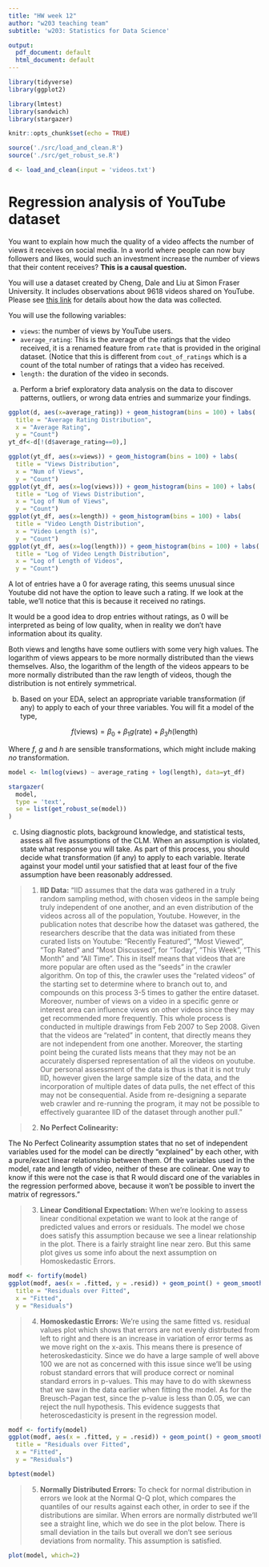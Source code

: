 ```yaml
---
title: "HW week 12"
author: "w203 teaching team"
subtitle: 'w203: Statistics for Data Science'

output:
  pdf_document: default
  html_document: default
---
```


```r
library(tidyverse)
library(ggplot2) 

library(lmtest)
library(sandwich)
library(stargazer)
```

```r
knitr::opts_chunk$set(echo = TRUE)
```

```r
source('./src/load_and_clean.R')
source('./src/get_robust_se.R')
```

```r
d <- load_and_clean(input = 'videos.txt')
```
# Regression analysis of YouTube dataset

You want to explain how much the quality of a video affects the number of views it receives on social media. In a world where people can now buy followers and likes, would such an investment increase the number of views that their content receives?  **This is a causal question.** 

You will use a dataset created by Cheng, Dale and Liu at Simon Fraser University.  It includes observations about 9618 videos shared on YouTube.  Please see [this link](http://netsg.cs.sfu.ca/youtubedata/) for details about how the data was collected.

You will use the following variables:

- `views`: the number of views by YouTube users.
- `average_rating`: This is the average of the ratings that the video received, it is a renamed feature from `rate` that is provided in the original dataset. (Notice that this is different from `cout_of_ratings` which is a count of the total number of ratings that a video has received. 
- `length:` the duration of the video in seconds.

a. Perform a brief exploratory data analysis on the data to discover patterns, outliers, or wrong data entries and summarize your findings.

```r
ggplot(d, aes(x=average_rating)) + geom_histogram(bins = 100) + labs(
  title = "Average Rating Distribution",
  x = "Average Rating",
  y = "Count")
yt_df<-d[!(d$average_rating==0),]

ggplot(yt_df, aes(x=views)) + geom_histogram(bins = 100) + labs(
  title = "Views Distribution",
  x = "Num of Views",
  y = "Count")
ggplot(yt_df, aes(x=log(views))) + geom_histogram(bins = 100) + labs(
  title = "Log of Views Distribution",
  x = "Log of Num of Views",
  y = "Count")
ggplot(yt_df, aes(x=length)) + geom_histogram(bins = 100) + labs(
  title = "Video Length Distribution",
  x = "Video Length (s)",
  y = "Count")
ggplot(yt_df, aes(x=log(length))) + geom_histogram(bins = 100) + labs(
  title = "Log of Video Length Distribution",
  x = "Log of Length of Videos",
  y = "Count")


```

A lot of entries have a 0 for average rating, this seems unusual since Youtube did not have the option to leave such a rating. If we look at the table, we’ll notice that this is because it received no ratings.

It would be a good idea to drop entries without ratings, as 0 will be interpreted as being of low quality, when in reality we don’t have information about its quality.

Both views and lengths have some outliers with some very high values. The logarithm of views appears to be more normally distributed than the views themselves. Also, the logarithm of the length of the videos appears to be more normally distributed than the raw length of videos, though the distribution is not entirely symmetrical.

b. Based on your EDA, select an appropriate variable transformation (if any) to apply to each of your three variables.  You will fit a model of the type,

$$
  f(\text{views}) = \beta_0 + \beta_1 g(\text{rate})  + \beta_3 h(\text{length})
$$ 

Where $f$, $g$ and $h$ are sensible transformations, which might include making *no* transformation. 

```r
model <- lm(log(views) ~ average_rating + log(length), data=yt_df)

stargazer(
  model, 
  type = 'text', 
  se = list(get_robust_se(model))
)
```



c. Using diagnostic plots, background knowledge, and statistical tests, assess all five assumptions of the CLM. When an assumption is violated, state what response you will take.  As part of this process, you should decide what transformation (if any) to apply to each variable. Iterate against your model until your satisfied that at least four of the five assumption have been reasonably addressed. 

> 1. **IID Data:** “IID assumes that the data was gathered in a truly random sampling method, with chosen videos in the sample being truly independent of one another, and an even distribution of the videos across all of the population, Youtube. However, in the publication notes that describe how the dataset was gathered, the researchers describe that the data was initiated from these curated lists on Youtube: “Recently Featured”, “Most Viewed”, “Top Rated” and “Most Discussed”, for “Today”, “This Week”, “This Month” and “All Time”. This in itself means that videos that are more popular are often used as the “seeds” in the crawler algorithm. On top of this, the crawler uses the “related videos” of the starting set to determine where to branch out to, and compounds on this process 3-5 times to gather the entire dataset. Moreover, number of views on a video in a specific genre or interest area can influence views on other videos since they may get recommended more frequently.
This whole process is conducted in multiple drawings from Feb 2007 to Sep 2008. Given that the videos are “related” in content, that directly means they are not independent from one another. Moreover, the starting point being the curated lists means that they may not be an accurately dispersed representation of all the videos on youtube. Our personal assessment of the data is thus is that it is not truly IID, however given the large sample size of the data, and the incorporation of multiple dates of data pulls, the net effect of this may not be consequential. Aside from re-designing a separate web crawler and re-running the program, it may not
be possible to effectively guarantee IID of the dataset through another pull.”

> 2. **No Perfect Colinearity:** 

The No Perfect Colinearity assumption states that no set of independent variables used for the model can be directly “explained” by each other, with a pure/exact linear relationship between them. Of the variables used in the model, rate and length of video, neither of these are colinear. One way to know if this were not the case is that R would discard one of the variables in the regression performed above, because it won’t be possible to invert the matrix of regressors.”

> 3. **Linear Conditional Expectation:** When we’re looking to assess linear conditional expetation we want to look at the range of predicted values and errors or residuals. The model we chose does satisfy this assumption because we see a linear relationship in the plot. There is a fairly straight line near zero. But this same plot gives us some info about the next assumption on Homoskedastic Errors.


```r
modf <- fortify(model)
ggplot(modf, aes(x = .fitted, y = .resid)) + geom_point() + geom_smooth() + labs(
  title = "Residuals over Fitted",
  x = "Fitted",
  y = "Residuals")
```

> 4. **Homoskedastic Errors:** We’re using the same fitted vs. residual values plot which shows that errors are not evenly distrbuted from left to right and there is an increase in variation of error terms as we move right on the x-axis. This means there is presence of heteroskedasticity. Since we do have a large sample of well above 100 we are not as concerned with this issue since we’ll be using robust standard errors that will produce correct or nominal standard errors in p-values. This may have to do with skewness that we saw in the data earlier when fitting the model. As for the Breusch-Pagan test, since the p-value is less than 0.05, we can reject the null hypothesis. This evidence suggests that heteroscedasticity is present in the regression model.

```r
modf <- fortify(model)
ggplot(modf, aes(x = .fitted, y = .resid)) + geom_point() + geom_smooth() + labs(
  title = "Residuals over Fitted",
  x = "Fitted",
  y = "Residuals")

bptest(model)
```
> 5. **Normally Distributed Errors:** To check for normal distribution in errors we look at the Normal Q-Q plot, which compares the quantiles of our results against each other, in order to see if the distributions are similar. When errors are normally distrbuted we’ll see a straight line, which we do see in the plot below. There is small deviation in the tails but overall we don’t see serious deviations from normality. This assumption is satisfied.

```r
plot(model, which=2)
```